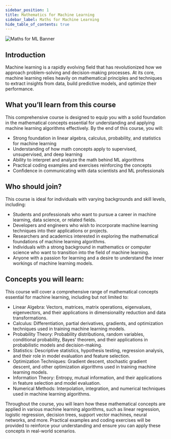 ```yaml
---
sidebar_position: 1
title: Mathematics for Machine Learning
sidebar_label: Maths for Machine Learning
hide_table_of_contents: true
---
```


<div className="course-info">

![Maths for ML Banner](/maths-for-ml/banner.png)

## Introduction

Machine learning is a rapidly evolving field that has revolutionized how we approach problem-solving and decision-making processes. At its core, machine learning relies heavily on mathematical principles and techniques to extract insights from data, build predictive models, and optimize their performance.

## What you’ll learn from this course

This comprehensive course is designed to equip you with a solid foundation in the mathematical concepts essential for understanding and applying machine learning algorithms effectively. By the end of this course, you will:

- Strong foundation in linear algebra, calculus, probability, and statistics for machine learning
- Understanding of how math concepts apply to supervised, unsupervised, and deep learning
- Ability to interpret and analyze the math behind ML algorithms
- Practical coding examples and exercises reinforcing the concepts
- Confidence in communicating with data scientists and ML professionals

## Who should join?

This course is ideal for individuals with varying backgrounds and skill levels, including:

- Students and professionals who want to pursue a career in machine learning, data science, or related fields.
- Developers and engineers who wish to incorporate machine learning techniques into their applications or projects.
- Researchers and academics interested in exploring the mathematical foundations of machine learning algorithms.
- Individuals with a strong background in mathematics or computer science who want to transition into the field of machine learning.
- Anyone with a passion for learning and a desire to understand the inner workings of machine learning models.

## Concepts you will learn:

This course will cover a comprehensive range of mathematical concepts essential for machine learning, including but not limited to:

- Linear Algebra: Vectors, matrices, matrix operations, eigenvalues, eigenvectors, and their applications in dimensionality reduction and data transformations.
- Calculus: Differentiation, partial derivatives, gradients, and optimization techniques used in training machine learning models.
- Probability Theory: Probability distributions, random variables, conditional probability, Bayes' theorem, and their applications in probabilistic models and decision-making.
- Statistics: Descriptive statistics, hypothesis testing, regression analysis, and their role in model evaluation and feature selection.
- Optimization Techniques: Gradient descent, stochastic gradient descent, and other optimization algorithms used in training machine learning models.
- Information Theory: Entropy, mutual information, and their applications in feature selection and model evaluation.
- Numerical Methods: Interpolation, integration, and numerical techniques used in machine learning algorithms.

Throughout the course, you will learn how these mathematical concepts are applied in various machine learning algorithms, such as linear regression, logistic regression, decision trees, support vector machines, neural networks, and more. Practical examples and coding exercises will be provided to reinforce your understanding and ensure you can apply these concepts in real-world scenarios.

</div>
